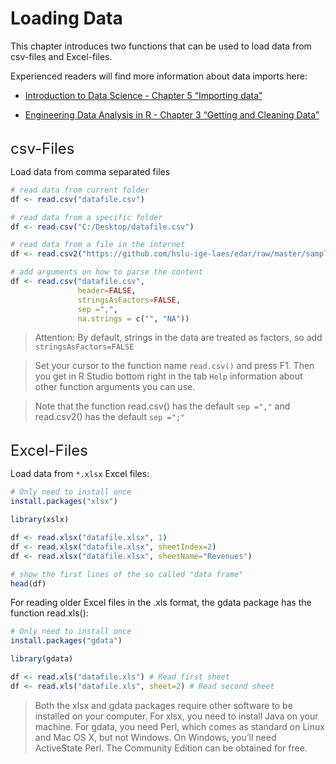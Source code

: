 # Loading Data
This chapter introduces two functions that can be used to load data from csv-files and Excel-files.

Experienced readers will find more information about data imports here:

- <a href="https://rafalab.github.io/dsbook/importing-data.html" target="_blank">Introduction to Data Science - Chapter 5 "Importing data"</a>

- <a href="https://smogdr.github.io/edar_coursebook/rprog2.html" target="_blank">Engineering Data Analysis in R - Chapter 3 "Getting and Cleaning Data"</a>

<br>
<font size="5">csv-Files</font>

Load data from comma separated files

```r
# read data from current folder
df <- read.csv("datafile.csv")

# read data from a specific folder
df <- read.csv("C:/Desktop/datafile.csv")

# read data from a file in the internet
df <- read.csv2("https://github.com/hslu-ige-laes/edar/raw/master/sampleData/flatElectricity.csv")

# add arguments on how to parse the content
df <- read.csv("datafile.csv",
               header=FALSE,
               stringsAsFactors=FALSE,
               sep =",",
               na.strings = c("", "NA"))
```

> Attention: By default, strings in the data are treated as factors, so add `stringsAsFactors=FALSE`

> Set your cursor to the function name `read.csv()` and press F1. Then you get in R Studio bottom right in the tab `Help` information about other function arguments you can use.

> Note that the function read.csv() has the default `sep =","` and read.csv2() has the default `sep =";"`

<br>
<font size="5">Excel-Files</font>

Load data from `*.xlsx` Excel files:

```r
# Only need to install once
install.packages("xlsx")

library(xslx)

df <- read.xlsx("datafile.xlsx", 1)
df <- read.xlsx("datafile.xlsx", sheetIndex=2)
df <- read.xlsx("datafile.xlsx", sheetName="Revenues")

# show the first lines of the so called "data frame"
head(df)
```

For reading older Excel files in the .xls format, the gdata package has the function read.xls():
```r
# Only need to install once
install.packages("gdata")

library(gdata)

df <- read.xls("datafile.xls") # Read first sheet
df <- read.xls("datafile.xls", sheet=2) # Read second sheet
```

> Both the xlsx and gdata packages require other software to be installed on your computer. For xlsx, you need to install Java on your machine. For gdata, you need Perl, which comes as standard on Linux and Mac OS X, but not Windows. On Windows, you’ll need ActiveState Perl. The Community Edition can be obtained for free.

